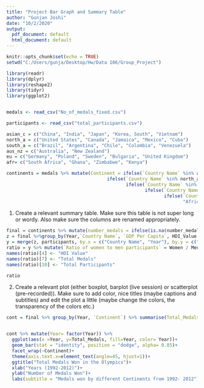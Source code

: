 ---
title: "Project Bar Graph and Summary Table"
author: "Gunjan Joshi"
date: "10/2/2020"
output:
  pdf_document: default
  html_document: default
---

```{r setup, include=FALSE}
knitr::opts_chunk$set(echo = TRUE)
setwd("C:/Users/gunja/Desktop/Hw/Data 106/Group_Project")

library(readr)
library(dplyr)
library(reshape2)
library(tidyr)
library(ggplot2)


medals <- read_csv("No_of_medals_fixed.csv")

participants <- read_csv("total_participants.csv")
```

```{r }

asian_c = c("China", "India", "Japan", "Korea, South", "Vietnam")
north_a = c("United States", "Canada", "Jamaica", "Mexico", "Cuba")
south_a = c("Brazil", "Argentina", "Chile", "Colombia", "Venezuela")
aus_nz = c("Australia", "New Zealand")
eu = c("Germany", "Poland", "Sweden", "Bulgaria", "United Kingdom")
afr= c("South Africa", "Ghana", "Zimbabwe", "Kenya")

continents = medals %>% mutate(Continent = ifelse(`Country Name` %in% asian_c, "Asia", 
                                     ifelse(`Country Name` %in% north_a, "North America",
                                            ifelse(`Country Name` %in% south_a, "South America",
                                                   ifelse(`Country Name` %in% aus_nz, "Australia & New Zealand",
                                                          ifelse(`Country Name` %in% eu, "Europe",
                                                                 "Africa"))))))

```

1. Create a relevant summary table. Make sure this table is not super long or wordy. Also
make sure the columns are renamed appropriately.

```{r message=FALSE}
final = continents %>% mutate(number_medals = ifelse(is.na(number_medals), 0, number_medals)) 
z = final %>%group_by(Year,`Country Name`, `GDP Per Capita`, HDI_Value, Population, Continent) %>% summarise(Total_Medals = sum(number_medals))
y = merge(z, participants, by.x = c("Country Name", "Year"), by.y = c("Country Name", "Year"))
ratio = y %>% mutate(`Ratio of women to men participants` = Women / Men , Total_Medals = as.numeric(Total_Medals))
names(ratio)[4] <- "HDI Value"
names(ratio)[7] <- "Total Medals"
names(ratio)[10] <- "Total Participants"

ratio
```


2. Create a relevant plot (either boxplot, barplot (live session) or scatterplot (pre-recorded)).
Make sure to add color, nice titles (maybe captions and subtitles) and edit the plot a little
(maybe change the colors, the transparency of the colors etc.)

```{r message=FALSE}


cont = final %>% group_by(Year, `Continent`) %>% summarise(Total_Medals = sum(number_medals))


cont %>% mutate(Year= factor(Year)) %>% 
  ggplot(aes(x =Year, y=Total_Medals, fill=Year, color= Year))+
  geom_bar(stat = "identity", position = "dodge", alpha= 0.85)+
  facet_wrap(~Continent)+ 
  theme(axis.text.x=element_text(angle=45, hjust=1))+ 
  ggtitle("Total Medals Won in the Olympics")+
  xlab("Years (1992-2012)")+
  ylab("Number of Medals Won")+
  labs(subtitle = "Medals won by different Continents from 1992- 2012")
```


